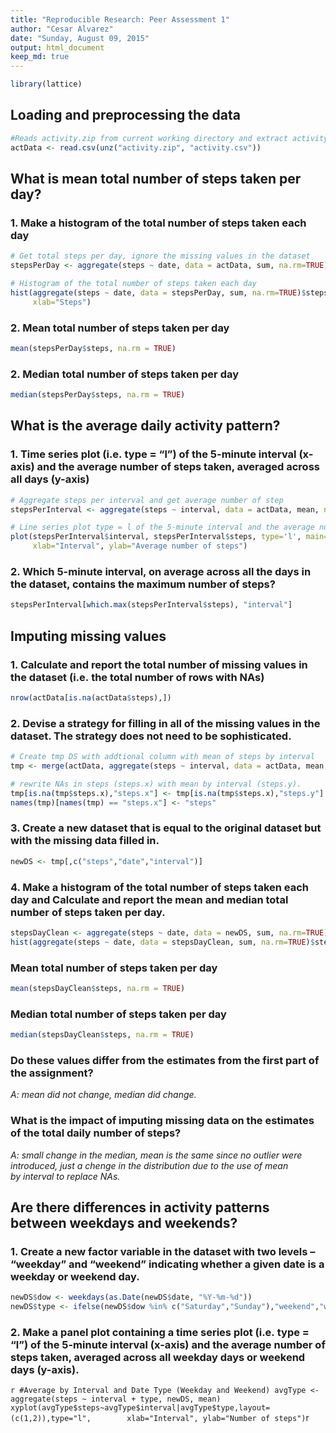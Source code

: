 ```yaml
---
title: "Reproducible Research: Peer Assessment 1"
author: "Cesar Alvarez"
date: "Sunday, August 09, 2015"
output: html_document
keep_md: true
---
```

```r
library(lattice)
```
  
## Loading and preprocessing the data

```r
#Reads activity.zip from current working directory and extract activity.csv
actData <- read.csv(unz("activity.zip", "activity.csv"))
```

## What is mean total number of steps taken per day? 

### 1. Make a histogram of the total number of steps taken each day
```r
# Get total steps per day, ignore the missing values in the dataset
stepsPerDay <- aggregate(steps ~ date, data = actData, sum, na.rm=TRUE)

# Histogram of the total number of steps taken each day  
hist(aggregate(steps ~ date, data = stepsPerDay, sum, na.rm=TRUE)$steps, main="Total number of steps per day", 
     xlab="Steps")
```

### 2. Mean total number of steps taken per day  
```r
mean(stepsPerDay$steps, na.rm = TRUE)
```

### 2. Median total number of steps taken per day
```r
median(stepsPerDay$steps, na.rm = TRUE)
```

## What is the average daily activity pattern?

### 1. Time series plot (i.e. type = "l") of the 5-minute interval (x-axis) and the average number of steps taken, averaged across all days (y-axis)

```r
# Aggregate steps per interval and get average number of step
stepsPerInterval <- aggregate(steps ~ interval, data = actData, mean, na.rm=TRUE)
```

```r
# Line series plot type = l of the 5-minute interval and the average number of steps
plot(stepsPerInterval$interval, stepsPerInterval$steps, type='l', main="Average number of steps by Interval", 
     xlab="Interval", ylab="Average number of steps")
```

### 2. Which 5-minute interval, on average across all the days in the dataset, contains the maximum number of steps?
```r
stepsPerInterval[which.max(stepsPerInterval$steps), "interval"]
```

## Imputing missing values
### 1. Calculate and report the total number of missing values in the dataset (i.e. the total number of rows with NAs)
```r
nrow(actData[is.na(actData$steps),])
```

### 2. Devise a strategy for filling in all of the missing values in the dataset. The strategy does not need to be sophisticated. 
```r
# Create tmp DS with addtional column with mean of steps by interval
tmp <- merge(actData, aggregate(steps ~ interval, data = actData, mean, na.rm=TRUE), by=c("interval"))

# rewrite NAs in steps (steps.x) with mean by interval (steps.y). 
tmp[is.na(tmp$steps.x),"steps.x"] <- tmp[is.na(tmp$steps.x),"steps.y"]
names(tmp)[names(tmp) == "steps.x"] <- "steps"
```
### 3. Create a new dataset that is equal to the original dataset but with the missing data filled in.
```r
newDS <- tmp[,c("steps","date","interval")]

```

### 4. Make a histogram of the total number of steps taken each day and Calculate and report the mean and median total number of steps taken per day. 
```r
stepsDayClean <- aggregate(steps ~ date, data = newDS, sum, na.rm=TRUE)
hist(aggregate(steps ~ date, data = stepsDayClean, sum, na.rm=TRUE)$steps, main="Total number of steps per day", xlab="Steps")
```  

### Mean total number of steps taken per day  
```r
mean(stepsDayClean$steps, na.rm = TRUE)
```

### Median total number of steps taken per day
```r
median(stepsDayClean$steps, na.rm = TRUE)
```

### Do these values differ from the estimates from the first part of the assignment?  
*A: mean did not change, median did change.*  

### What is the impact of imputing missing data on the estimates of the total daily number of steps?  
*A: small change in the median, mean is the same since no outlier were introduced, just a chenge in the distribution due to the use of mean*  
*by interval to replace NAs.*  
  
## Are there differences in activity patterns between weekdays and weekends?
### 1. Create a new factor variable in the dataset with two levels -- "weekday" and "weekend" indicating whether a given date is a weekday or weekend day.
```r
newDS$dow <- weekdays(as.Date(newDS$date, "%Y-%m-%d"))
newDS$type <- ifelse(newDS$dow %in% c("Saturday","Sunday"),"weekend","weekday")
```

### 2. Make a panel plot containing a time series plot (i.e. type = "l") of the 5-minute interval (x-axis) and the average number of steps taken, averaged across all weekday days or weekend days (y-axis).  
```r
#Average by Interval and Date Type (Weekday and Weekend)
avgType <- aggregate(steps ~ interval + type, newDS, mean)
xyplot(avgType$steps~avgType$interval|avgType$type,layout=(c(1,2)),type="l",
       xlab="Interval", ylab="Number of steps")
```r